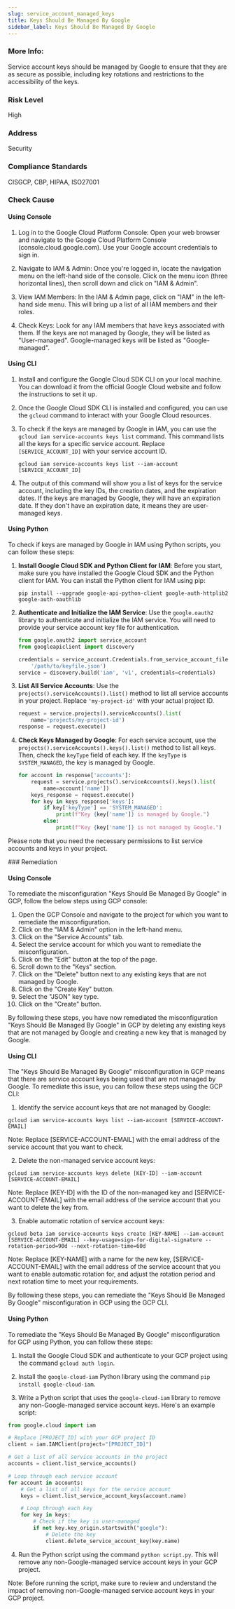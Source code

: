 ```yaml
---
slug: service_account_managed_keys
title: Keys Should Be Managed By Google
sidebar_label: Keys Should Be Managed By Google
---
```


### More Info:

Service account keys should be managed by Google to ensure that they are as secure as possible, including key rotations and restrictions to the accessibility of the keys.

### Risk Level

High

### Address

Security

### Compliance Standards

CISGCP, CBP, HIPAA, ISO27001


<Tabs><Tab title='Cause'>
### Check Cause

#### Using Console

1. Log in to the Google Cloud Platform Console: Open your web browser and navigate to the Google Cloud Platform Console (console.cloud.google.com). Use your Google account credentials to sign in.

2. Navigate to IAM & Admin: Once you're logged in, locate the navigation menu on the left-hand side of the console. Click on the menu icon (three horizontal lines), then scroll down and click on "IAM & Admin".

3. View IAM Members: In the IAM & Admin page, click on "IAM" in the left-hand side menu. This will bring up a list of all IAM members and their roles. 

4. Check Keys: Look for any IAM members that have keys associated with them. If the keys are not managed by Google, they will be listed as "User-managed". Google-managed keys will be listed as "Google-managed".

#### Using CLI

1. Install and configure the Google Cloud SDK CLI on your local machine. You can download it from the official Google Cloud website and follow the instructions to set it up.

2. Once the Google Cloud SDK CLI is installed and configured, you can use the `gcloud` command to interact with your Google Cloud resources. 

3. To check if the keys are managed by Google in IAM, you can use the `gcloud iam service-accounts keys list` command. This command lists all the keys for a specific service account. Replace `[SERVICE_ACCOUNT_ID]` with your service account ID.

    ```
    gcloud iam service-accounts keys list --iam-account [SERVICE_ACCOUNT_ID]
    ```

4. The output of this command will show you a list of keys for the service account, including the key IDs, the creation dates, and the expiration dates. If the keys are managed by Google, they will have an expiration date. If they don't have an expiration date, it means they are user-managed keys.

#### Using Python

To check if keys are managed by Google in IAM using Python scripts, you can follow these steps:

1. **Install Google Cloud SDK and Python Client for IAM**:
   Before you start, make sure you have installed the Google Cloud SDK and the Python client for IAM. You can install the Python client for IAM using pip:
   ```
   pip install --upgrade google-api-python-client google-auth-httplib2 google-auth-oauthlib
   ```

2. **Authenticate and Initialize the IAM Service**:
   Use the `google.oauth2` library to authenticate and initialize the IAM service. You will need to provide your service account key file for authentication.
   ```python
   from google.oauth2 import service_account
   from googleapiclient import discovery

   credentials = service_account.Credentials.from_service_account_file(
       '/path/to/keyfile.json')
   service = discovery.build('iam', 'v1', credentials=credentials)
   ```

3. **List All Service Accounts**:
   Use the `projects().serviceAccounts().list()` method to list all service accounts in your project. Replace `'my-project-id'` with your actual project ID.
   ```python
   request = service.projects().serviceAccounts().list(
       name='projects/my-project-id')
   response = request.execute()
   ```

4. **Check Keys Managed by Google**:
   For each service account, use the `projects().serviceAccounts().keys().list()` method to list all keys. Then, check the `keyType` field of each key. If the `keyType` is `SYSTEM_MANAGED`, the key is managed by Google.
   ```python
   for account in response['accounts']:
       request = service.projects().serviceAccounts().keys().list(
           name=account['name'])
       keys_response = request.execute()
       for key in keys_response['keys']:
           if key['keyType'] == 'SYSTEM_MANAGED':
               print(f"Key {key['name']} is managed by Google.")
           else:
               print(f"Key {key['name']} is not managed by Google.")
   ```
Please note that you need the necessary permissions to list service accounts and keys in your project.

</Tab>


<Tab title='Remediation'>
### Remediation

#### Using Console

To remediate the misconfiguration "Keys Should Be Managed By Google" in GCP, follow the below steps using GCP console:

1. Open the GCP Console and navigate to the project for which you want to remediate the misconfiguration.
2. Click on the "IAM & Admin" option in the left-hand menu.
3. Click on the "Service Accounts" tab.
4. Select the service account for which you want to remediate the misconfiguration.
5. Click on the "Edit" button at the top of the page.
6. Scroll down to the "Keys" section.
7. Click on the "Delete" button next to any existing keys that are not managed by Google.
8. Click on the "Create Key" button.
9. Select the "JSON" key type.
10. Click on the "Create" button.

By following these steps, you have now remediated the misconfiguration "Keys Should Be Managed By Google" in GCP by deleting any existing keys that are not managed by Google and creating a new key that is managed by Google.

#### Using CLI

The "Keys Should Be Managed By Google" misconfiguration in GCP means that there are service account keys being used that are not managed by Google. To remediate this issue, you can follow these steps using the GCP CLI:

1. Identify the service account keys that are not managed by Google:
```
gcloud iam service-accounts keys list --iam-account [SERVICE-ACCOUNT-EMAIL]
```
Note: Replace [SERVICE-ACCOUNT-EMAIL] with the email address of the service account that you want to check.

2. Delete the non-managed service account keys:
```
gcloud iam service-accounts keys delete [KEY-ID] --iam-account [SERVICE-ACCOUNT-EMAIL]
```
Note: Replace [KEY-ID] with the ID of the non-managed key and [SERVICE-ACCOUNT-EMAIL] with the email address of the service account that you want to delete the key from.

3. Enable automatic rotation of service account keys:
```
gcloud beta iam service-accounts keys create [KEY-NAME] --iam-account [SERVICE-ACCOUNT-EMAIL] --key-usage=sign-for-digital-signature --rotation-period=90d --next-rotation-time=60d
```
Note: Replace [KEY-NAME] with a name for the new key, [SERVICE-ACCOUNT-EMAIL] with the email address of the service account that you want to enable automatic rotation for, and adjust the rotation period and next rotation time to meet your requirements.

By following these steps, you can remediate the "Keys Should Be Managed By Google" misconfiguration in GCP using the GCP CLI.

#### Using Python

To remediate the "Keys Should Be Managed By Google" misconfiguration for GCP using Python, you can follow these steps:

1. Install the Google Cloud SDK and authenticate to your GCP project using the command `gcloud auth login`.

2. Install the `google-cloud-iam` Python library using the command `pip install google-cloud-iam`.

3. Write a Python script that uses the `google-cloud-iam` library to remove any non-Google-managed service account keys. Here's an example script:

```python
from google.cloud import iam

# Replace [PROJECT_ID] with your GCP project ID
client = iam.IAMClient(project="[PROJECT_ID]")

# Get a list of all service accounts in the project
accounts = client.list_service_accounts()

# Loop through each service account
for account in accounts:
    # Get a list of all keys for the service account
    keys = client.list_service_account_keys(account.name)

    # Loop through each key
    for key in keys:
        # Check if the key is user-managed
        if not key.key_origin.startswith("google"):
            # Delete the key
            client.delete_service_account_key(key.name)
```

4. Run the Python script using the command `python script.py`. This will remove any non-Google-managed service account keys in your GCP project.

Note: Before running the script, make sure to review and understand the impact of removing non-Google-managed service account keys in your GCP project.




</Tab>
</Tabs>